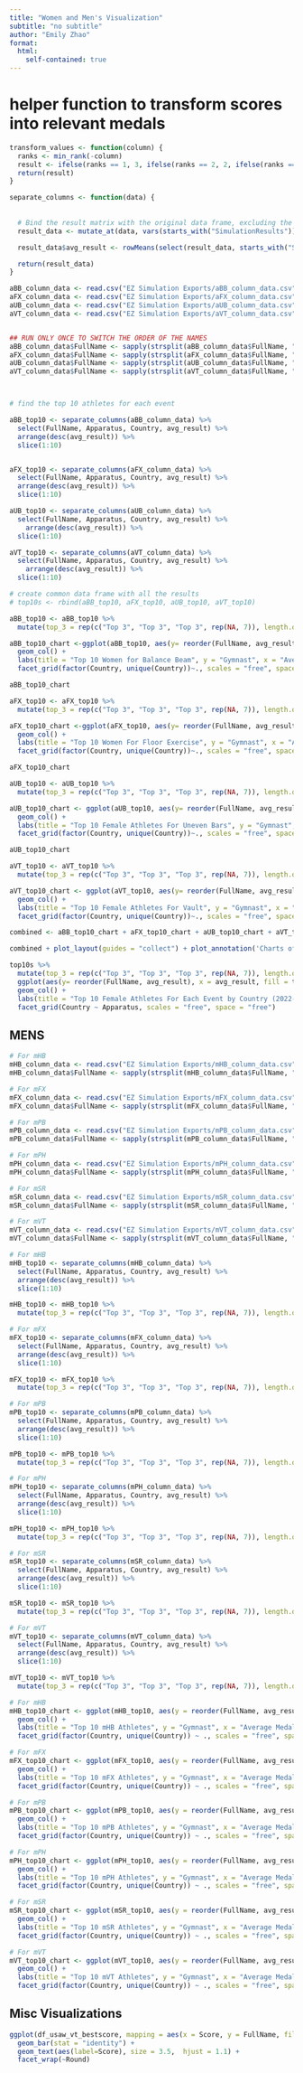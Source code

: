 ```yaml
---
title: "Women and Men's Visualization"
subtitle: "no subtitle"
author: "Emily Zhao"
format: 
  html:
    self-contained: true
---
```


# helper function to transform scores into relevant medals


```r


transform_values <- function(column) {
  ranks <- min_rank(-column)  
  result <- ifelse(ranks == 1, 3, ifelse(ranks == 2, 2, ifelse(ranks == 3, 1, 0)))
  return(result)
}

separate_columns <- function(data) {
  
  
  # Bind the result matrix with the original data frame, excluding the original list column
  result_data <- mutate_at(data, vars(starts_with("SimulationResults")), transform_values)

  result_data$avg_result <- rowMeans(select(result_data, starts_with("SimulationResults")))

  return(result_data)
}
```

```r

aBB_column_data <- read.csv("EZ Simulation Exports/aBB_column_data.csv")
aFX_column_data <- read.csv("EZ Simulation Exports/aFX_column_data.csv")
aUB_column_data <- read.csv("EZ Simulation Exports/aUB_column_data.csv")
aVT_column_data <- read.csv("EZ Simulation Exports/aVT_column_data.csv")


## RUN ONLY ONCE TO SWITCH THE ORDER OF THE NAMES
aBB_column_data$FullName <- sapply(strsplit(aBB_column_data$FullName, " "), function(x) paste(rev(x), collapse = " "))
aFX_column_data$FullName <- sapply(strsplit(aFX_column_data$FullName, " "), function(x) paste(rev(x), collapse = " "))
aUB_column_data$FullName <- sapply(strsplit(aUB_column_data$FullName, " "), function(x) paste(rev(x), collapse = " "))
aVT_column_data$FullName <- sapply(strsplit(aVT_column_data$FullName, " "), function(x) paste(rev(x), collapse = " "))



# find the top 10 athletes for each event

aBB_top10 <- separate_columns(aBB_column_data) %>% 
  select(FullName, Apparatus, Country, avg_result) %>% 
  arrange(desc(avg_result)) %>% 
  slice(1:10)


aFX_top10 <- separate_columns(aFX_column_data) %>% 
  select(FullName, Apparatus, Country, avg_result) %>% 
  arrange(desc(avg_result)) %>% 
  slice(1:10)

aUB_top10 <- separate_columns(aUB_column_data) %>% 
  select(FullName, Apparatus, Country, avg_result) %>% 
    arrange(desc(avg_result)) %>% 
  slice(1:10)

aVT_top10 <- separate_columns(aVT_column_data) %>% 
  select(FullName, Apparatus, Country, avg_result) %>% 
    arrange(desc(avg_result)) %>% 
  slice(1:10)
```


```r

# create common data frame with all the results
# top10s <- rbind(aBB_top10, aFX_top10, aUB_top10, aVT_top10)

```

```r
aBB_top10 <- aBB_top10 %>% 
  mutate(top_3 = rep(c("Top 3", "Top 3", "Top 3", rep(NA, 7)), length.out = nrow(aBB_top10))) 

aBB_top10_chart <-ggplot(aBB_top10, aes(y= reorder(FullName, avg_result), x = avg_result, fill = top_3)) +
  geom_col() +
  labs(title = "Top 10 Women for Balance Beam", y = "Gymnast", x = "Average Medal Score", fill = "Top 3 Average Scores") +
  facet_grid(factor(Country, unique(Country))~., scales = "free", space='free')

aBB_top10_chart
```

```r
aFX_top10 <- aFX_top10 %>% 
  mutate(top_3 = rep(c("Top 3", "Top 3", "Top 3", rep(NA, 7)), length.out = nrow(aFX_top10))) 

aFX_top10_chart <-ggplot(aFX_top10, aes(y= reorder(FullName, avg_result), x = avg_result, fill = top_3)) +
  geom_col() +
  labs(title = "Top 10 Women For Floor Exercise", y = "Gymnast", x = "Average Medal Score", fill = "Top 3 Average Scores") +
  facet_grid(factor(Country, unique(Country))~., scales = "free", space='free') 

aFX_top10_chart
```

```r
aUB_top10 <- aUB_top10 %>% 
  mutate(top_3 = rep(c("Top 3", "Top 3", "Top 3", rep(NA, 7)), length.out = nrow(aUB_top10)))

aUB_top10_chart <- ggplot(aUB_top10, aes(y= reorder(FullName, avg_result), x = avg_result, fill = top_3)) +
  geom_col() +
  labs(title = "Top 10 Female Athletes For Uneven Bars", y = "Gymnast", x = "Average Medal Score", fill = "Top 3 Average Scores") +
  facet_grid(factor(Country, unique(Country))~., scales = "free", space='free') 

aUB_top10_chart
```

```r
aVT_top10 <- aVT_top10 %>% 
  mutate(top_3 = rep(c("Top 3", "Top 3", "Top 3", rep(NA, 7)), length.out = nrow(aVT_top10)))

aVT_top10_chart <- ggplot(aVT_top10, aes(y= reorder(FullName, avg_result), x = avg_result, fill = top_3)) +
  geom_col() +
  labs(title = "Top 10 Female Athletes For Vault", y = "Gymnast", x = "Average Medal Score", fill = "Top 3 Average Scores") +
  facet_grid(factor(Country, unique(Country))~., scales = "free", space='free') 
```

```r


combined <- aBB_top10_chart + aFX_top10_chart + aUB_top10_chart + aVT_top10_chart & theme(legend.position = "bottom")

combined + plot_layout(guides = "collect") + plot_annotation('Charts of Top 10 Women by Apparatus and Country',theme=theme(plot.title=element_text(hjust=0.5)))

```


```r
top10s %>% 
  mutate(top_3 = rep(c("Top 3", "Top 3", "Top 3", rep(NA, 7)), length.out = nrow(top10s))) %>% 
  ggplot(aes(y= reorder(FullName, avg_result), x = avg_result, fill = top_3)) +
  geom_col() +
  labs(title = "Top 10 Female Athletes For Each Event by Country (2022-2023)") +
  facet_grid(Country ~ Apparatus, scales = "free", space = "free") 
```




## MENS 

```r
# For mHB
mHB_column_data <- read.csv("EZ Simulation Exports/mHB_column_data.csv")
mHB_column_data$FullName <- sapply(strsplit(mHB_column_data$FullName, " "), function(x) paste(rev(x), collapse = " "))

# For mFX
mFX_column_data <- read.csv("EZ Simulation Exports/mFX_column_data.csv")
mFX_column_data$FullName <- sapply(strsplit(mFX_column_data$FullName, " "), function(x) paste(rev(x), collapse = " "))

# For mPB
mPB_column_data <- read.csv("EZ Simulation Exports/mPB_column_data.csv")
mPB_column_data$FullName <- sapply(strsplit(mPB_column_data$FullName, " "), function(x) paste(rev(x), collapse = " "))

# For mPH
mPH_column_data <- read.csv("EZ Simulation Exports/mPH_column_data.csv")
mPH_column_data$FullName <- sapply(strsplit(mPH_column_data$FullName, " "), function(x) paste(rev(x), collapse = " "))

# For mSR
mSR_column_data <- read.csv("EZ Simulation Exports/mSR_column_data.csv")
mSR_column_data$FullName <- sapply(strsplit(mSR_column_data$FullName, " "), function(x) paste(rev(x), collapse = " "))

# For mVT
mVT_column_data <- read.csv("EZ Simulation Exports/mVT_column_data.csv")
mVT_column_data$FullName <- sapply(strsplit(mVT_column_data$FullName, " "), function(x) paste(rev(x), collapse = " "))

```

```r
# For mHB
mHB_top10 <- separate_columns(mHB_column_data) %>% 
  select(FullName, Apparatus, Country, avg_result) %>% 
  arrange(desc(avg_result)) %>% 
  slice(1:10)

mHB_top10 <- mHB_top10 %>% 
  mutate(top_3 = rep(c("Top 3", "Top 3", "Top 3", rep(NA, 7)), length.out = nrow(mHB_top10)))

# For mFX
mFX_top10 <- separate_columns(mFX_column_data) %>% 
  select(FullName, Apparatus, Country, avg_result) %>% 
  arrange(desc(avg_result)) %>% 
  slice(1:10)

mFX_top10 <- mFX_top10 %>% 
  mutate(top_3 = rep(c("Top 3", "Top 3", "Top 3", rep(NA, 7)), length.out = nrow(mFX_top10)))

# For mPB
mPB_top10 <- separate_columns(mPB_column_data) %>% 
  select(FullName, Apparatus, Country, avg_result) %>% 
  arrange(desc(avg_result)) %>% 
  slice(1:10)

mPB_top10 <- mPB_top10 %>% 
  mutate(top_3 = rep(c("Top 3", "Top 3", "Top 3", rep(NA, 7)), length.out = nrow(mPB_top10)))

# For mPH
mPH_top10 <- separate_columns(mPH_column_data) %>% 
  select(FullName, Apparatus, Country, avg_result) %>% 
  arrange(desc(avg_result)) %>% 
  slice(1:10)

mPH_top10 <- mPH_top10 %>% 
  mutate(top_3 = rep(c("Top 3", "Top 3", "Top 3", rep(NA, 7)), length.out = nrow(mPH_top10)))

# For mSR
mSR_top10 <- separate_columns(mSR_column_data) %>% 
  select(FullName, Apparatus, Country, avg_result) %>% 
  arrange(desc(avg_result)) %>% 
  slice(1:10)

mSR_top10 <- mSR_top10 %>% 
  mutate(top_3 = rep(c("Top 3", "Top 3", "Top 3", rep(NA, 7)), length.out = nrow(mSR_top10)))

# For mVT
mVT_top10 <- separate_columns(mVT_column_data) %>% 
  select(FullName, Apparatus, Country, avg_result) %>% 
  arrange(desc(avg_result)) %>% 
  slice(1:10)

mVT_top10 <- mVT_top10 %>% 
  mutate(top_3 = rep(c("Top 3", "Top 3", "Top 3", rep(NA, 7)), length.out = nrow(mVT_top10)))

```

```r
# For mHB
mHB_top10_chart <- ggplot(mHB_top10, aes(y = reorder(FullName, avg_result), x = avg_result, fill = top_3)) +
  geom_col() +
  labs(title = "Top 10 mHB Athletes", y = "Gymnast", x = "Average Medal Score", fill = "Top 3 Average Scores") +
  facet_grid(factor(Country, unique(Country)) ~ ., scales = "free", space = 'free')

# For mFX
mFX_top10_chart <- ggplot(mFX_top10, aes(y = reorder(FullName, avg_result), x = avg_result, fill = top_3)) +
  geom_col() +
  labs(title = "Top 10 mFX Athletes", y = "Gymnast", x = "Average Medal Score", fill = "Top 3 Average Scores") +
  facet_grid(factor(Country, unique(Country)) ~ ., scales = "free", space = 'free')

# For mPB
mPB_top10_chart <- ggplot(mPB_top10, aes(y = reorder(FullName, avg_result), x = avg_result, fill = top_3)) +
  geom_col() +
  labs(title = "Top 10 mPB Athletes", y = "Gymnast", x = "Average Medal Score", fill = "Top 3 Average Scores") +
  facet_grid(factor(Country, unique(Country)) ~ ., scales = "free", space = 'free')

# For mPH
mPH_top10_chart <- ggplot(mPH_top10, aes(y = reorder(FullName, avg_result), x = avg_result, fill = top_3)) +
  geom_col() +
  labs(title = "Top 10 mPH Athletes", y = "Gymnast", x = "Average Medal Score", fill = "Top 3 Average Scores") +
  facet_grid(factor(Country, unique(Country)) ~ ., scales = "free", space = 'free')

# For mSR
mSR_top10_chart <- ggplot(mSR_top10, aes(y = reorder(FullName, avg_result), x = avg_result, fill = top_3)) +
  geom_col() +
  labs(title = "Top 10 mSR Athletes", y = "Gymnast", x = "Average Medal Score", fill = "Top 3 Average Scores") +
  facet_grid(factor(Country, unique(Country)) ~ ., scales = "free", space = 'free')

# For mVT
mVT_top10_chart <- ggplot(mVT_top10, aes(y = reorder(FullName, avg_result), x = avg_result, fill = top_3)) +
  geom_col() +
  labs(title = "Top 10 mVT Athletes", y = "Gymnast", x = "Average Medal Score", fill = "Top 3 Average Scores") +
  facet_grid(factor(Country, unique(Country)) ~ ., scales = "free", space = 'free')

```


## Misc Visualizations

```r

ggplot(df_usaw_vt_bestscore, mapping = aes(x = Score, y = FullName, fill = Year)) +
  geom_bar(stat = "identity") +
  geom_text(aes(label=Score), size = 3.5,  hjust = 1.1) +
  facet_wrap(~Round)

```

